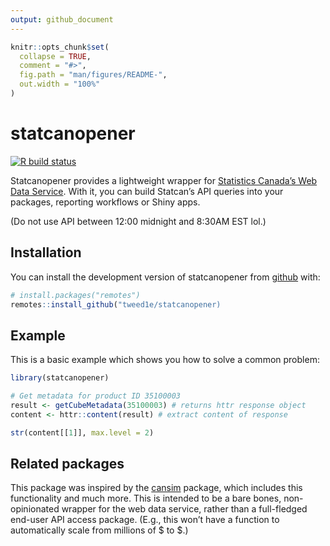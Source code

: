 ```yaml
---
output: github_document
---
```


<!-- README.md is generated from README.Rmd. Please edit that file -->

```r
knitr::opts_chunk$set(
  collapse = TRUE,
  comment = "#>",
  fig.path = "man/figures/README-",
  out.width = "100%"
)
```

# statcanopener

<!-- badges: start -->
[![R build status](https://github.com/tweed1e/statcanopener/workflows/R-CMD-check/badge.svg)](https://github.com/tweed1e/statcanopener/actions)
<!-- badges: end -->

Statcanopener provides a lightweight wrapper for [Statistics 
Canada's Web Data Service](https://www.statcan.gc.ca/eng/developers/wds). With 
it, you can build Statcan's API queries into your packages, reporting workflows 
or Shiny apps.

(Do not use API between 12:00 midnight and 8:30AM EST lol.)

## Installation

<!-- You can install the released version of statcanopener from [CRAN](https://CRAN.R-project.org) with: -->

You can install the development version of statcanopener from [github](https://github/tweed1e/statcanopener) with:

``` r
# install.packages("remotes")
remotes::install_github("tweed1e/statcanopener)
```

## Example

This is a basic example which shows you how to solve a common problem:

```r
library(statcanopener)

# Get metadata for product ID 35100003
result <- getCubeMetadata(35100003) # returns httr response object
content <- httr::content(result) # extract content of response

str(content[[1]], max.level = 2)
```


## Related packages

This package was inspired by the [cansim](https://github.com/mountainMath/cansim) package, which includes this functionality
and much more. This is intended to be a bare bones, non-opinionated wrapper for the 
web data service, rather than a full-fledged end-user API access package. (E.g., 
this won't have a function to automatically scale from millions of $ to $.)




